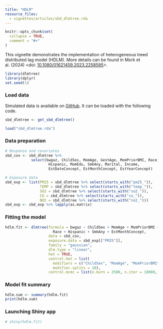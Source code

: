 ```yaml
---
title: "HDLM"
resource_files:
  - vignettes/articles/sbd_dlmtree.rda
---
```


```r
knitr::opts_chunk$set(
  collapse = TRUE,
  comment = "#>"
)
```

This vignette demonstrates the implementation of heterogeneous treed distributed lag model (HDLM). More details can be found in Mork et al. (2024) <doi: [10.1080/01621459.2023.2258595](https://doi.org/10.1080/01621459.2023.2258595)>.

```r
library(dlmtree)
library(dplyr)
set.seed(1)
```

### Load data

Simulated data is available on [GitHub](https://github.com/danielmork/dlmtree/tree/master/vignettes/articles). It can be loaded with the following code.

```r
sbd_dlmtree <- get_sbd_dlmtree()
```


```r
load("sbd_dlmtree.rda")
```

### Data preparation
```r
# Response and covariates
sbd_cov <- sbd_dlmtree %>% 
            select(bwgaz, ChildSex, MomAge, GestAge, MomPriorBMI, Race,
                    Hispanic, MomEdu, SmkAny, Marital, Income,
                    EstDateConcept, EstMonthConcept, EstYearConcept)

# Exposure data
sbd_exp <- list(PM25 = sbd_dlmtree %>% select(starts_with("pm25_")),
                TEMP = sbd_dlmtree %>% select(starts_with("temp_")),
                SO2 = sbd_dlmtree %>% select(starts_with("so2_")),
                CO = sbd_dlmtree %>% select(starts_with("co_")),
                NO2 = sbd_dlmtree %>% select(starts_with("no2_")))
sbd_exp <- sbd_exp %>% lapply(as.matrix)
```

### Fitting the model
```r
hdlm.fit <- dlmtree(formula = bwgaz ~ ChildSex + MomAge + MomPriorBMI +
                      Race + Hispanic + SmkAny + EstMonthConcept,
                    data = sbd_cov,
                    exposure.data = sbd_exp[["PM25"]],
                    family = "gaussian",
                    dlm.type = "linear",
                    het = TRUE,
                    control.het = list(
                      modifiers = c("ChildSex", "MomAge", "MomPriorBMI", "SmkAny"),
                      modifier.splits = 10),
                    control.mcmc = list(n.burn = 2500, n.iter = 10000, n.thin = 5))
```

### Model fit summary
```r
hdlm.sum <- summary(hdlm.fit)
print(hdlm.sum)
```

### Launching Shiny app
```r
# shiny(hdlm.fit)
```
